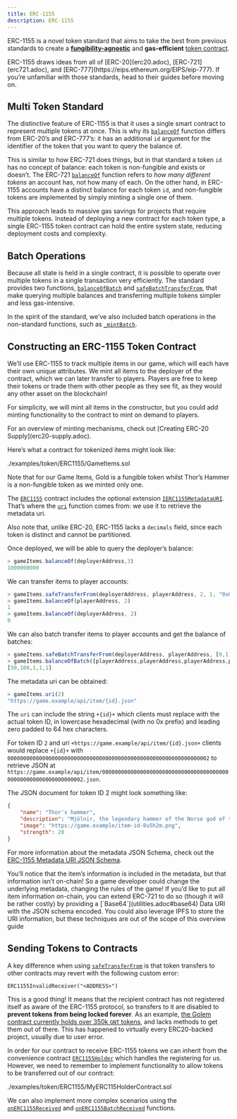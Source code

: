 ```yaml
---
title: ERC-1155
description: ERC-1155
---
```


ERC-1155 is a novel token standard that aims to take the best from previous standards to create a [**fungibility-agnostic**](tokens.adoc#different-kinds-of-tokens) and **gas-efficient** [token contract](tokens.adoc#but_first_coffee_a_primer_on_token_contracts).

<Callout>
ERC-1155 draws ideas from all of [ERC-20](erc20.adoc), [ERC-721](erc721.adoc), and [ERC-777](https://eips.ethereum.org/EIPS/eip-777). If you’re unfamiliar with those standards, head to their guides before moving on.
</Callout>

## Multi Token Standard

The distinctive feature of ERC-1155 is that it uses a single smart contract to represent multiple tokens at once. This is why its [`balanceOf`](contracts/v5.x/api/token/ERC1155.mdx#IERC1155-balanceOf-address-uint256-) function differs from ERC-20’s and ERC-777’s: it has an additional `id` argument for the identifier of the token that you want to query the balance of.

This is similar to how ERC-721 does things, but in that standard a token `id` has no concept of balance: each token is non-fungible and exists or doesn’t. The ERC-721 [`balanceOf`](contracts/v5.x/api/token/ERC721.mdx#IERC721-balanceOf-address-) function refers to _how many different tokens_ an account has, not how many of each. On the other hand, in ERC-1155 accounts have a distinct balance for each token `id`, and non-fungible tokens are implemented by simply minting a single one of them.

This approach leads to massive gas savings for projects that require multiple tokens. Instead of deploying a new contract for each token type, a single ERC-1155 token contract can hold the entire system state, reducing deployment costs and complexity.

## Batch Operations

Because all state is held in a single contract, it is possible to operate over multiple tokens in a single transaction very efficiently. The standard provides two functions, [`balanceOfBatch`](contracts/v5.x/api/token/ERC1155.mdx#IERC1155-balanceOfBatch-address---uint256---) and [`safeBatchTransferFrom`](contracts/v5.x/api/token/ERC1155.mdx#IERC1155-safeBatchTransferFrom-address-address-uint256---uint256---bytes-), that make querying multiple balances and transferring multiple tokens simpler and less gas-intensive.

In the spirit of the standard, we’ve also included batch operations in the non-standard functions, such as [`_mintBatch`](contracts/v5.x/api/token/ERC1155.mdx#ERC1155-_mintBatch-address-uint256---uint256---bytes-).

## Constructing an ERC-1155 Token Contract

We’ll use ERC-1155 to track multiple items in our game, which will each have their own unique attributes. We mint all items to the deployer of the contract, which we can later transfer to players. Players are free to keep their tokens or trade them with other people as they see fit, as they would any other asset on the blockchain!

For simplicity, we will mint all items in the constructor, but you could add minting functionality to the contract to mint on demand to players.

<Callout>
For an overview of minting mechanisms, check out [Creating ERC-20 Supply](erc20-supply.adoc).
</Callout>

Here’s what a contract for tokenized items might look like:

<include cwd lang='solidity'>./examples/token/ERC1155/GameItems.sol</include>

Note that for our Game Items, Gold is a fungible token whilst Thor’s Hammer is a non-fungible token as we minted only one.

The [`ERC1155`](contracts/v5.x/api/token/ERC1155.mdx#ERC1155) contract includes the optional extension [`IERC1155MetadataURI`](contracts/v5.x/api/token/ERC1155.mdx#IERC1155MetadataURI). That’s where the [`uri`](contracts/v5.x/api/token/ERC1155.mdx#IERC1155MetadataURI-uri-uint256-) function comes from: we use it to retrieve the metadata uri.

Also note that, unlike ERC-20, ERC-1155 lacks a `decimals` field, since each token is distinct and cannot be partitioned.

Once deployed, we will be able to query the deployer’s balance:
```javascript
> gameItems.balanceOf(deployerAddress,3)
1000000000
```

We can transfer items to player accounts:
```javascript
> gameItems.safeTransferFrom(deployerAddress, playerAddress, 2, 1, "0x0")
> gameItems.balanceOf(playerAddress, 2)
1
> gameItems.balanceOf(deployerAddress, 2)
0
```

We can also batch transfer items to player accounts and get the balance of batches:
```javascript
> gameItems.safeBatchTransferFrom(deployerAddress, playerAddress, [0,1,3,4], [50,100,1,1], "0x0")
> gameItems.balanceOfBatch([playerAddress,playerAddress,playerAddress,playerAddress,playerAddress], [0,1,2,3,4])
[50,100,1,1,1]
```

The metadata uri can be obtained:

```javascript
> gameItems.uri(2)
"https://game.example/api/item/{id}.json"
```

The `uri` can include the string `+{id}+` which clients must replace with the actual token ID, in lowercase hexadecimal (with no 0x prefix) and leading zero padded to 64 hex characters.

For token ID `2` and uri `+https://game.example/api/item/{id}.json+` clients would replace `+{id}+` with `0000000000000000000000000000000000000000000000000000000000000002` to retrieve JSON at `https://game.example/api/item/0000000000000000000000000000000000000000000000000000000000000002.json`.

The JSON document for token ID 2 might look something like:

```json
{
    "name": "Thor's hammer",
    "description": "Mjölnir, the legendary hammer of the Norse god of thunder.",
    "image": "https://game.example/item-id-8u5h2m.png",
    "strength": 20
}
```

For more information about the metadata JSON Schema, check out the [ERC-1155 Metadata URI JSON Schema](https://github.com/ethereum/EIPs/blob/master/EIPS/eip-1155.md#erc-1155-metadata-uri-json-schema).

<Callout>
You’ll notice that the item’s information is included in the metadata, but that information isn’t on-chain! So a game developer could change the underlying metadata, changing the rules of the game!
</Callout>

<Callout>
If you’d like to put all item information on-chain, you can extend ERC-721 to do so (though it will be rather costly) by providing a [`Base64`](utilities.adoc#base64) Data URI with the JSON schema encoded. You could also leverage IPFS to store the URI information, but these techniques are out of the scope of this overview guide
</Callout>

## Sending Tokens to Contracts

A key difference when using [`safeTransferFrom`](contracts/v5.x/api/token/ERC1155.mdx#IERC1155-safeTransferFrom-address-address-uint256-uint256-bytes-) is that token transfers to other contracts may revert with the following custom error:

```text
ERC1155InvalidReceiver("<ADDRESS>")
```

This is a good thing! It means that the recipient contract has not registered itself as aware of the ERC-1155 protocol, so transfers to it are disabled to **prevent tokens from being locked forever**. As an example, [the Golem contract currently holds over 350k `GNT` tokens](https://etherscan.io/token/0xa74476443119A942dE498590Fe1f2454d7D4aC0d?a=0xa74476443119A942dE498590Fe1f2454d7D4aC0d), and lacks methods to get them out of there. This has happened to virtually every ERC20-backed project, usually due to user error.

In order for our contract to receive ERC-1155 tokens we can inherit from the convenience contract [`ERC1155Holder`](contracts/v5.x/api/token/ERC1155.mdx#ERC1155Holder) which handles the registering for us. However, we need to remember to implement functionality to allow tokens to be transferred out of our contract:

<include cwd lang='solidity'>./examples/token/ERC1155/MyERC115HolderContract.sol</include>

We can also implement more complex scenarios using the [`onERC1155Received`](contracts/v5.x/api/token/ERC1155.mdx#IERC1155Receiver-onERC1155Received-address-address-uint256-uint256-bytes-) and [`onERC1155BatchReceived`](contracts/v5.x/api/token/ERC1155.mdx#IERC1155Receiver-onERC1155BatchReceived-address-address-uint256---uint256---bytes-) functions.
